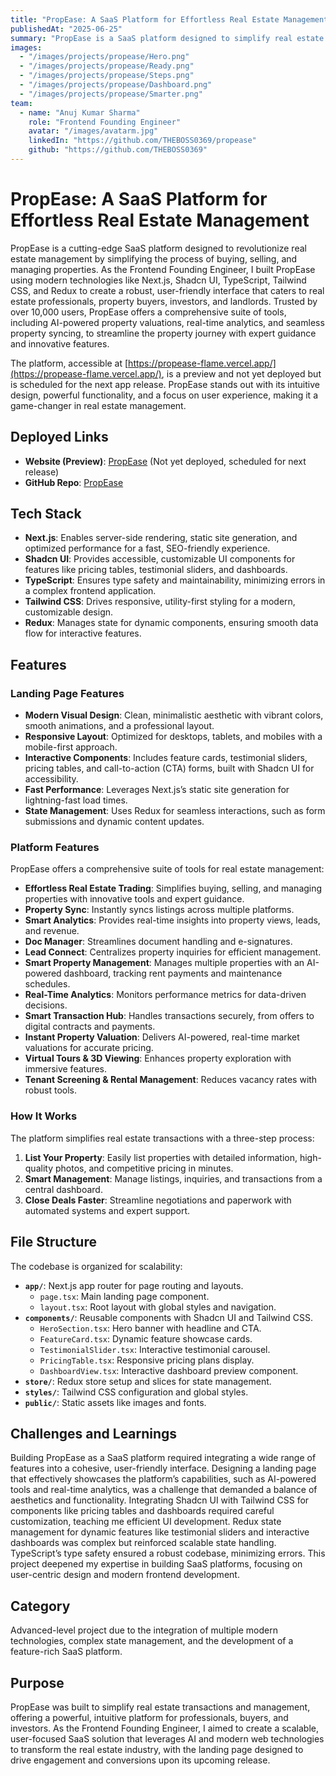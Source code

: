 ```yaml
---
title: "PropEase: A SaaS Platform for Effortless Real Estate Management"
publishedAt: "2025-06-25"
summary: "PropEase is a SaaS platform designed to simplify real estate transactions and property management. Built with Next.js, Shadcn UI, TypeScript, Tailwind CSS, and Redux, it offers powerful tools like AI-powered valuations, real-time analytics, and seamless property syncing for real estate professionals, buyers, and investors. Trusted by over 10,000 users, PropEase streamlines property journeys with an intuitive interface."
images:
  - "/images/projects/propease/Hero.png"
  - "/images/projects/propease/Ready.png"
  - "/images/projects/propease/Steps.png"
  - "/images/projects/propease/Dashboard.png"
  - "/images/projects/propease/Smarter.png"
team:
  - name: "Anuj Kumar Sharma"
    role: "Frontend Founding Engineer"
    avatar: "/images/avatarm.jpg"
    linkedIn: "https://github.com/THEBOSS0369/propease"
    github: "https://github.com/THEBOSS0369"
---
```


# PropEase: A SaaS Platform for Effortless Real Estate Management

PropEase is a cutting-edge SaaS platform designed to revolutionize real estate management by simplifying the process of buying, selling, and managing properties. As the Frontend Founding Engineer, I built PropEase using modern technologies like Next.js, Shadcn UI, TypeScript, Tailwind CSS, and Redux to create a robust, user-friendly interface that caters to real estate professionals, property buyers, investors, and landlords. Trusted by over 10,000 users, PropEase offers a comprehensive suite of tools, including AI-powered property valuations, real-time analytics, and seamless property syncing, to streamline the property journey with expert guidance and innovative features.

The platform, accessible at [https://propease-flame.vercel.app/](https://propease-flame.vercel.app/), is a preview and not yet deployed but is scheduled for the next app release. PropEase stands out with its intuitive design, powerful functionality, and a focus on user experience, making it a game-changer in real estate management.

## Deployed Links

- **Website (Preview)**: [PropEase](https://propease-flame.vercel.app/) (Not yet deployed, scheduled for next release)
- **GitHub Repo**: [PropEase](https://github.com/THEBOSS0369/propease)

## Tech Stack

- **Next.js**: Enables server-side rendering, static site generation, and optimized performance for a fast, SEO-friendly experience.
- **Shadcn UI**: Provides accessible, customizable UI components for features like pricing tables, testimonial sliders, and dashboards.
- **TypeScript**: Ensures type safety and maintainability, minimizing errors in a complex frontend application.
- **Tailwind CSS**: Drives responsive, utility-first styling for a modern, customizable design.
- **Redux**: Manages state for dynamic components, ensuring smooth data flow for interactive features.

## Features

### Landing Page Features

- **Modern Visual Design**: Clean, minimalistic aesthetic with vibrant colors, smooth animations, and a professional layout.
- **Responsive Layout**: Optimized for desktops, tablets, and mobiles with a mobile-first approach.
- **Interactive Components**: Includes feature cards, testimonial sliders, pricing tables, and call-to-action (CTA) forms, built with Shadcn UI for accessibility.
- **Fast Performance**: Leverages Next.js’s static site generation for lightning-fast load times.
- **State Management**: Uses Redux for seamless interactions, such as form submissions and dynamic content updates.

### Platform Features

PropEase offers a comprehensive suite of tools for real estate management:

- **Effortless Real Estate Trading**: Simplifies buying, selling, and managing properties with innovative tools and expert guidance.
- **Property Sync**: Instantly syncs listings across multiple platforms.
- **Smart Analytics**: Provides real-time insights into property views, leads, and revenue.
- **Doc Manager**: Streamlines document handling and e-signatures.
- **Lead Connect**: Centralizes property inquiries for efficient management.
- **Smart Property Management**: Manages multiple properties with an AI-powered dashboard, tracking rent payments and maintenance schedules.
- **Real-Time Analytics**: Monitors performance metrics for data-driven decisions.
- **Smart Transaction Hub**: Handles transactions securely, from offers to digital contracts and payments.
- **Instant Property Valuation**: Delivers AI-powered, real-time market valuations for accurate pricing.
- **Virtual Tours & 3D Viewing**: Enhances property exploration with immersive features.
- **Tenant Screening & Rental Management**: Reduces vacancy rates with robust tools.

### How It Works

The platform simplifies real estate transactions with a three-step process:

1. **List Your Property**: Easily list properties with detailed information, high-quality photos, and competitive pricing in minutes.
2. **Smart Management**: Manage listings, inquiries, and transactions from a central dashboard.
3. **Close Deals Faster**: Streamline negotiations and paperwork with automated systems and expert support.

## File Structure

The codebase is organized for scalability:

- **`app/`**: Next.js app router for page routing and layouts.
  - `page.tsx`: Main landing page component.
  - `layout.tsx`: Root layout with global styles and navigation.
- **`components/`**: Reusable components with Shadcn UI and Tailwind CSS.
  - `HeroSection.tsx`: Hero banner with headline and CTA.
  - `FeatureCard.tsx`: Dynamic feature showcase cards.
  - `TestimonialSlider.tsx`: Interactive testimonial carousel.
  - `PricingTable.tsx`: Responsive pricing plans display.
  - `DashboardView.tsx`: Interactive dashboard preview component.
- **`store/`**: Redux store setup and slices for state management.
- **`styles/`**: Tailwind CSS configuration and global styles.
- **`public/`**: Static assets like images and fonts.

## Challenges and Learnings

Building PropEase as a SaaS platform required integrating a wide range of features into a cohesive, user-friendly interface. Designing a landing page that effectively showcases the platform’s capabilities, such as AI-powered tools and real-time analytics, was a challenge that demanded a balance of aesthetics and functionality. Integrating Shadcn UI with Tailwind CSS for components like pricing tables and dashboards required careful customization, teaching me efficient UI development. Redux state management for dynamic features like testimonial sliders and interactive dashboards was complex but reinforced scalable state handling. TypeScript’s type safety ensured a robust codebase, minimizing errors. This project deepened my expertise in building SaaS platforms, focusing on user-centric design and modern frontend development.

## Category

Advanced-level project due to the integration of multiple modern technologies, complex state management, and the development of a feature-rich SaaS platform.

## Purpose

PropEase was built to simplify real estate transactions and management, offering a powerful, intuitive platform for professionals, buyers, and investors. As the Frontend Founding Engineer, I aimed to create a scalable, user-focused SaaS solution that leverages AI and modern web technologies to transform the real estate industry, with the landing page designed to drive engagement and conversions upon its upcoming release.

